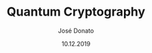 ---
title: Quantum Cryptography
type: article
author: José Donato
file: /CRY_CS3.pdf
snippet: Brief case study about quantum cryptography
date: '10.12.2019'
---
